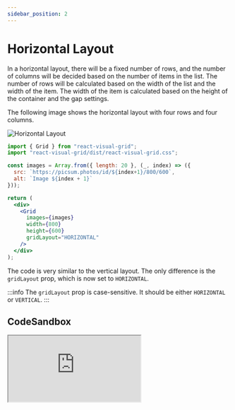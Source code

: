 ```yaml
---
sidebar_position: 2
---
```


# Horizontal Layout

In a horizontal layout, there will be a fixed number of rows, and the number of columns will be decided based on the number of items in the list. The number of rows will be calculated based on the width of the list and the width of the item. The width of the item is calculated based on the height of the container and the gap settings.

The following image shows the horizontal layout with four rows and four columns.

![Horizontal Layout](horizontal_layout.png)

```jsx title="Horizontal-Layout.jsx"
import { Grid } from "react-visual-grid";
import "react-visual-grid/dist/react-visual-grid.css";

const images = Array.from({ length: 20 }, (_, index) => ({
  src: `https://picsum.photos/id/${index+1}/800/600`,
  alt: `Image ${index + 1}`
}));

return (
  <div>
    <Grid
      images={images}
      width={800}
      height={600}
      gridLayout="HORIZONTAL"
    />
  </div>
);
```

The code is very similar to the vertical layout. The only difference is the `gridLayout` prop, which is now set to `HORIZONTAL`.

:::info
The `gridLayout` prop is case-sensitive. It should be either `HORIZONTAL` or `VERTICAL`.
:::

## CodeSandbox

<iframe src="https://codesandbox.io/embed/react-visual-grid-horizontal-e217ix?fontsize=14&hidenavigation=1&theme=dark&view=preview"
     title="react-visual-grid-horizontal"
     style={{width: '100%', height: '950px', border: 0, borderRadius: '4px', overflow: 'hidden'}}
     allow="accelerometer; ambient-light-sensor; camera; encrypted-media; geolocation; gyroscope; hid; microphone; midi; payment; usb; vr; xr-spatial-tracking"
     sandbox="allow-forms allow-modals allow-popups allow-presentation allow-same-origin allow-scripts"
   ></iframe>